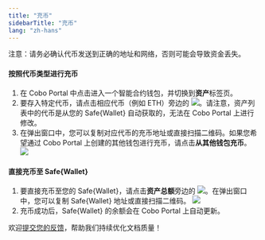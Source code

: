 ```yaml
---
title: "充币"
sidebarTitle: "充币"
lang: "zh-hans"
---
```


注意：请务必确认代币发送到正确的地址和网络，否则可能会导致资金丢失。

#### 按照代币类型进行充币
1. 在 Cobo Portal 中点击进入一个智能合约钱包，并切换到**资产**标签页。
2. 要存入特定代币，请点击相应代币（例如 ETH）旁边的 <img src="/cn/images/smart-contract-wallet/button_deposit.svg" className="icon"></img>。请注意，资产列表中的代币是从您的 Safe&#123;Wallet&#125; 自动获取的，无法在 Cobo Portal 上进行修改。
3. 在弹出窗口中，您可以复制对应代币的充币地址或直接扫描二维码。如果您希望通过 Cobo Portal 上创建的其他钱包进行充币，请点击**从其他钱包充币**。
<img src="/cn/images/smart-contract-wallet/9.png" className="screenshot_modal"></img>

#### 直接充币至 Safe&#123;Wallet&#125;
1. 要直接充币至您的 Safe&#123;Wallet&#125;，请点击**资产总额**旁边的 <img src="/cn/images/smart-contract-wallet/button_deposit.svg" className="icon"></img>。在弹出窗口中，您可以复制 Safe&#123;Wallet&#125; 地址或直接扫描二维码。
<img src="/cn/images/smart-contract-wallet/10.png" className="screenshot_full_screen"></img>
2. 充币成功后，Safe&#123;Wallet&#125; 的余额会在 Cobo Portal 上自动更新。

<Tip>欢迎[提交您的反馈](https://forms.zohopublic.com/cobo/form/DocumentFeedbackForm/formperma/QvLOhxJv1_JMsJ-1dleZ8Itb_7rzN-LtgvsDdxosoVI?referrername=manuals)，帮助我们持续优化文档质量！</Tip>